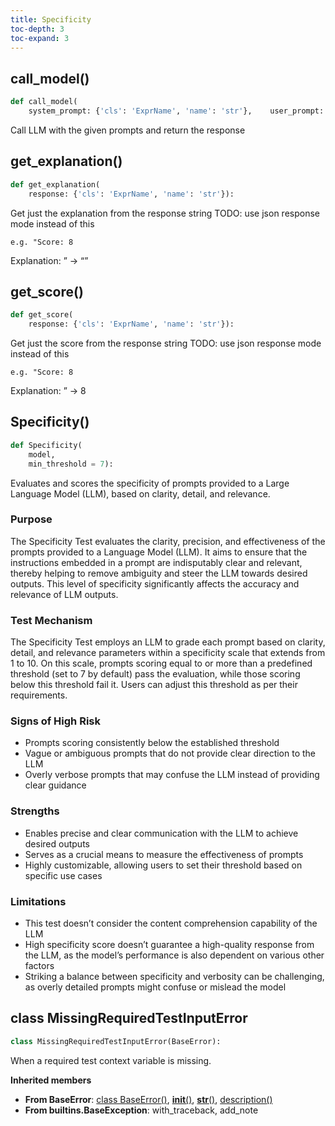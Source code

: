 ```yaml
---
title: Specificity
toc-depth: 3
toc-expand: 3
---
```


## call_model[()]{.muted}

```python
def call_model(
    system_prompt: {'cls': 'ExprName', 'name': 'str'},    user_prompt: {'cls': 'ExprName', 'name': 'str'},    temperature: {'cls': 'ExprName', 'name': 'float'} = 0.0,    seed: {'cls': 'ExprName', 'name': 'int'} = 42):
```

Call LLM with the given prompts and return the response

## get_explanation[()]{.muted}

```python
def get_explanation(
    response: {'cls': 'ExprName', 'name': 'str'}):
```

Get just the explanation from the response string TODO: use json response mode instead of this

```
e.g. "Score: 8
```

Explanation: <some-explanation>" -> "<some-explanation>"

## get_score[()]{.muted}

```python
def get_score(
    response: {'cls': 'ExprName', 'name': 'str'}):
```

Get just the score from the response string TODO: use json response mode instead of this

```
e.g. "Score: 8
```

Explanation: <some-explanation>" -> 8

## Specificity[()]{.muted}

```python
def Specificity(
    model,
    min_threshold = 7):
```

Evaluates and scores the specificity of prompts provided to a Large Language Model (LLM), based on clarity, detail, and relevance.

### Purpose

The Specificity Test evaluates the clarity, precision, and effectiveness of the prompts provided to a Language Model (LLM). It aims to ensure that the instructions embedded in a prompt are indisputably clear and relevant, thereby helping to remove ambiguity and steer the LLM towards desired outputs. This level of specificity significantly affects the accuracy and relevance of LLM outputs.

### Test Mechanism

The Specificity Test employs an LLM to grade each prompt based on clarity, detail, and relevance parameters within a specificity scale that extends from 1 to 10. On this scale, prompts scoring equal to or more than a predefined threshold (set to 7 by default) pass the evaluation, while those scoring below this threshold fail it. Users can adjust this threshold as per their requirements.

### Signs of High Risk

- Prompts scoring consistently below the established threshold
- Vague or ambiguous prompts that do not provide clear direction to the LLM
- Overly verbose prompts that may confuse the LLM instead of providing clear guidance

### Strengths

- Enables precise and clear communication with the LLM to achieve desired outputs
- Serves as a crucial means to measure the effectiveness of prompts
- Highly customizable, allowing users to set their threshold based on specific use cases

### Limitations

- This test doesn't consider the content comprehension capability of the LLM
- High specificity score doesn't guarantee a high-quality response from the LLM, as the model's performance is also dependent on various other factors
- Striking a balance between specificity and verbosity can be challenging, as overly detailed prompts might confuse or mislead the model

## [class]{.muted} MissingRequiredTestInputError

```python
class MissingRequiredTestInputError(BaseError):
```

When a required test context variable is missing.

**Inherited members**

- **From BaseError**: [class BaseError[()]{.muted}](#class-baseerror), [__init__[()]{.muted}](#__init__), [__str__[()]{.muted}](#__str__), [description[()]{.muted}](#description)
- **From builtins.BaseException**: with_traceback, add_note

